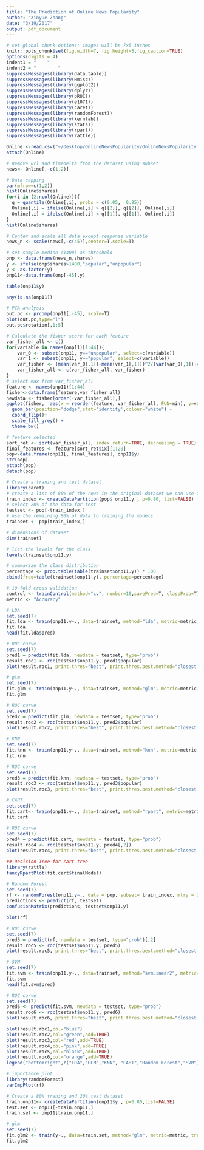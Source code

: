 ```yaml
---
title: "The Prediction of Online News Popularity"
author: "Xinyue Zhang"
date: "3/19/2017"
output: pdf_document
---
```

```r
# set global chunk options: images will be 7x5 inches
knitr::opts_chunk$set(fig.width=7, fig.height=5,fig_caption=TRUE)
options(digits = 4)
indent1 = "    "
indent2 = "        "
suppressMessages(library(data.table))
suppressMessages(library(Hmisc))
suppressMessages(library(ggplot2))
suppressMessages(library(dplyr))
suppressMessages(library(pROC))
suppressMessages(library(e1071))
suppressMessages(library(caret))
suppressMessages(library(randomForest))
suppressMessages(library(kernlab))
suppressMessages(library(stats))
suppressMessages(library(rpart))
suppressMessages(library(rattle))
```

```r
Online <-read.csv("~/Desktop/OnlineNewsPopularity/OnlineNewsPopularity.csv")
attach(Online)
```

```r
# Remove url and timedelta from the dataset using subset
news<- Online[,-c(1,2)]
```

```r
# Data capping
par(mfrow=c(1,2))
hist(Online$shares)
for(i in (2:ncol(Online))){
  q = quantile(Online[,i], probs = c(0.05,  0.95))
  Online[,i] = ifelse(Online[,i] > q[[2]], q[[2]], Online[,i])
  Online[,i] = ifelse(Online[,i] < q[[1]], q[[1]], Online[,i])
}
hist(Online$shares)
```

```r
# Center and scale all data except response variable
news_n <- scale(news[,-c(45)],center=T,scale=T) 
```

```r
# set sample median (1400) as threshold 
onp <- data.frame(news_n,shares)
y <- ifelse(onp$shares>1400,"popular","unpopular") 
y <- as.factor(y) 
onp11<-data.frame(onp[-45],y)
```

```r
table(onp11$y)
```

```r
any(is.na(onp11))
```

```r
# PCA analysis
out.pc <- prcomp(onp11[,-45], scale=T)
plot(out.pc,type="l")
out.pc$rotation[,1:5]
```

```r
# Calculate the fisher score for each feature
var_fisher_all <- c()
for(variable in names(onp11)[1:44]){
	var_0 <- subset(onp11, y=="unpopular", select=c(variable))
	var_1 <- subset(onp11, y=="popular", select=c(variable))
	var_fisher <- (mean(var_0[,1])-mean(var_1[,1]))^2/(var(var_0[,1])+var(var_1[,1]))
	var_fisher_all <- c(var_fisher_all, var_fisher)
}
# select max from var_fisher_all
feature <- names(onp11)[1:44]
fisher<-data.frame(feature,var_fisher_all)
newdata <- fisher[order(-var_fisher_all),] 
ggplot(fisher,  aes(x = reorder(feature, var_fisher_all, FUN=min), y=var_fisher_all)) +
  geom_bar(position="dodge",stat='identity',colour="white") +
  coord_flip()+
  scale_fill_grey() +
  theme_bw()
```

```r
# feature selected
sort_ret <- sort(var_fisher_all, index.return=TRUE, decreasing = TRUE)
final_features <- feature[sort_ret$ix][1:20]
pop<-data.frame(onp11[, final_features], onp11$y)
str(pop)
attach(pop)
detach(pop)
```

```r
# Create a traning and test dataset
library(caret)
# create a list of 80% of the rows in the original dataset we can use for training
train_index <- createDataPartition(pop$ onp11.y , p=0.80, list=FALSE)
# select 20% of the data for test
testset <- pop[-train_index,]
# use the remaining 80% of data to training the models
trainset <- pop[train_index,]
```

```r
# dimensions of dataset
dim(trainset)

# list the levels for the class
levels(trainset$onp11.y)

# summarize the class distribution
percentage <- prop.table(table(trainset$onp11.y)) * 100
cbind(freq=table(trainset$onp11.y), percentage=percentage)
```


```r
# 10-fold cross validation
control <- trainControl(method="cv", number=10,savePred=T, classProb=T)
metric <- "Accuracy"
```


```r
# LDA
set.seed(7)
fit.lda <- train(onp11.y~., data=trainset, method="lda", metric=metric, trControl=control)
fit.lda
head(fit.lda$pred)
```


```r
# ROC curve
set.seed(7)
pred1 = predict(fit.lda, newdata = testset, type="prob")
result.roc1 <- roc(testset$onp11.y, pred1$popular)
plot(result.roc1, print.thres="best", print.thres.best.method="closest.topleft",print.auc=TRUE,auc.polygon=TRUE, main="LDA")
```


```r
# glm
set.seed(7)
fit.glm <- train(onp11.y~., data=trainset, method="glm", metric=metric, trControl=control)
fit.glm
```

```r
# ROC curve
set.seed(7)
pred2 = predict(fit.glm, newdata = testset, type="prob")
result.roc2 <- roc(testset$onp11.y, pred2$popular)
plot(result.roc2, print.thres="best", print.thres.best.method="closest.topleft",print.auc=TRUE,auc.polygon=TRUE, main="GLM")
```

```r
# KNN
set.seed(7)
fit.knn <- train(onp11.y~., data=trainset, method="knn", metric=metric, trControl=control)
fit.knn
```


```r
# ROC curve
set.seed(7)
pred3 = predict(fit.knn, newdata = testset, type="prob")
result.roc3 <- roc(testset$onp11.y, pred3$popular)
plot(result.roc3, print.thres="best", print.thres.best.method="closest.topleft",print.auc=TRUE,auc.polygon=TRUE, main="KNN")
```


```r
# CART
set.seed(7)
fit.cart<- train(onp11.y~., data=trainset, method="rpart", metric=metric, trControl=control)
fit.cart
```


```r
# ROC curve
set.seed(7)
pred4 = predict(fit.cart, newdata = testset, type="prob")
result.roc4 <- roc(testset$onp11.y, pred4[,2])
plot(result.roc4, print.thres="best", print.thres.best.method="closest.topleft",print.auc=TRUE,auc.polygon=TRUE, main="CART")
```


```r
## Desicion Tree for cart tree
library(rattle)
fancyRpartPlot(fit.cart$finalModel)
```


```r
# Random Forest
set.seed(7)
rf <- randomForest(onp11.y~., data = pop, subset= train_index, mtry = 2, importance= TRUE,ntree=1000)
predictions <- predict(rf, testset)
confusionMatrix(predictions, testset$onp11.y)
```


```r
plot(rf)
```


```r
# ROC curve
set.seed(7)
pred5 = predict(rf, newdata = testset, type="prob")[,2]
result.roc5 <- roc(testset$onp11.y, pred5)
plot(result.roc5, print.thres="best", print.thres.best.method="closest.topleft",print.auc=TRUE,auc.polygon=TRUE, main="Random Forest")
```


```r
# SVM
set.seed(7)
fit.svm <- train(onp11.y~., data=trainset, method="svmLinear2", metric=metric, trControl=control)
fit.svm
head(fit.svm$pred)
``` 


```r
# ROC curve
set.seed(7)
pred6 <- predict(fit.svm, newdata = testset, type="prob")
result.roc6 <- roc(testset$onp11.y, pred6)
plot(result.roc6, print.thres="best", print.thres.best.method="closest.topleft",print.auc=TRUE,auc.polygon=TRUE, main="SVM")
```



```r
plot(result.roc1,col="blue")
plot(result.roc2,col="green",add=TRUE)
plot(result.roc3,col="red",add=TRUE)
plot(result.roc4,col="pink",add=TRUE)
plot(result.roc5,col="black",add=TRUE)
plot(result.roc6,col="orange",add=TRUE)
legend("bottomright",c("LDA","GLM","KNN", "CART","Random Forest","SVM"),lty = 1, col = c("blue","green","red","pink","black","Orange"))
```

```r
# importance plot
library(randomForest)
varImpPlot(rf)
```


\subsection{No Feature Selection}
```r
# Create a 80% traning and 20% test dataset
train.onp11<- createDataPartition(onp11$y , p=0.80,list=FALSE)
test.set <- onp11[-train.onp11,]
train.set <- onp11[train.onp11,]
```

```r
# glm
set.seed(7)
fit.glm2 <- train(y~., data=train.set, method="glm", metric=metric, trControl=control)
fit.glm2
```

























